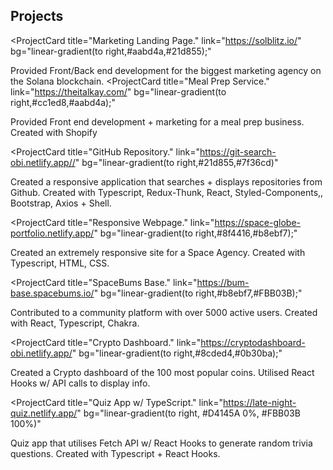 ## Projects

<ProjectCard
  title="Marketing Landing Page."
  link="https://solblitz.io/"
  bg="linear-gradient(to right,#aabd4a,#21d855);"
>
  Provided Front/Back end development for the biggest marketing agency on the
  Solana blockchain.
</ProjectCard>
<ProjectCard
  title="Meal Prep Service."
  link="https://theitalkay.com/"
  bg="linear-gradient(to right,#cc1ed8,#aabd4a);"
>
  Provided Front end development + marketing for a meal prep business. Created
  with Shopify
</ProjectCard>

<ProjectCard
  title="GitHub Repository."
  link="https://git-search-obi.netlify.app//"
  bg="linear-gradient(to right,#21d855,#7f36cd)"
>
  Created a responsive application that searches + displays repositories from
  Github. Created with Typescript, Redux-Thunk, React, Styled-Components,,
  Bootstrap, Axios + Shell.
</ProjectCard>

<ProjectCard
  title="Responsive Webpage."
  link="https://space-globe-portfolio.netlify.app/"
  bg="linear-gradient(to right,#8f4416,#b8ebf7);"
>
  Created an extremely responsive site for a Space Agency. Created with
  Typescript, HTML, CSS.
</ProjectCard>

<ProjectCard
  title="SpaceBums Base."
  link="https://bum-base.spacebums.io/"
  bg="linear-gradient(to right,#b8ebf7,#FBB03B);"
>
  Contributed to a community platform with over 5000 active users. Created with React, Typescript, Chakra.
</ProjectCard>

<ProjectCard
  title="Crypto Dashboard."
  link="https://cryptodashboard-obi.netlify.app/"
  bg="linear-gradient(to right,#8cded4,#0b30ba);"
>
  Created a Crypto dashboard of the 100 most popular coins. Utilised React Hooks
  w/ API calls to display info.
</ProjectCard>

<ProjectCard
  title="Quiz App w/ TypeScript."
  link="https://late-night-quiz.netlify.app/"
  bg="linear-gradient(to right, #D4145A 0%, #FBB03B 100%)"
>
  Quiz app that utilises Fetch API w/ React Hooks to generate random trivia
  questions. Created with Typescript + React Hooks.
</ProjectCard>


